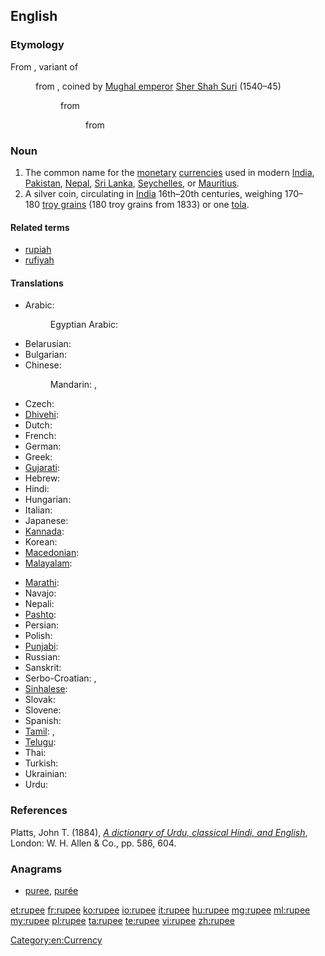 ==English==
{{wikipedia}}

===Etymology===
From {{etyl|hi|en}} {{term|रुपीया|tr=rupīyā|lang=hi|sc=Deva}}, variant of {{term|रुपया|lang=hi|tr=rupayā|sc=Deva}}
: from {{etyl|ur|en}} {{term|رپيا|lang=ur|sc=ur-Arab|tr=rupayā}}, coined by [[w:Mughal Empire|Mughal emperor]] [[w:Sher Shah Suri|Sher Shah Suri]] (1540–45)
:: from {{etyl|sa|en}} {{term|रूप्यकं|lang=sa|sc=Deva|tr=rūpyakam||[[silver]] [[coin]]}}
::: from {{etyl|sa|en}} {{term|रूप्य|lang=sa|sc=Deva|tr=rūpya||[[wrought]] silver}}

===Noun===
{{en-noun}}

# The common name for the [[monetary]] [[currency|currencies]] used in modern [[India]], [[Pakistan]], [[Nepal]], [[Sri Lanka]], [[Seychelles]], or [[Mauritius]].
# A silver coin, circulating in [[India]] 16th–20th centuries, weighing 170–180&nbsp;[[troy grain]]s (180&nbsp;troy grains from 1833) or one [[tola]].

====Related terms====
* [[rupiah]]
* [[rufiyah]]

====Translations====
{{trans-top|monetary currency}}
* Arabic: {{t-|ar|روبية|f|tr=rubíyya|sc=Arab}}
*: Egyptian Arabic: {{tø|arz|روبيه|f|sc=Arab}}
* Belarusian: {{t-|be|рупія|f|tr=rúpija|sc=Cyrl}}
* Bulgarian: {{t-|bg|рупия|f|tr=rúpija|sc=Cyrl}}
* Chinese:
*: Mandarin: {{t|cmn|盧比|sc=Hani}},  {{t|cmn|卢比|tr=lúbǐ|sc=Hani}}
* Czech: {{t-|cs|rupie|f}}
* [[Dhivehi]]: {{t-|dv|ރުފިޔާ|tr=rufiyā|sc=Thaa}}
* Dutch: {{t-|nl|roepie|m}}
* French: {{t+|fr|roupie|f}}
* German: {{t+|de|Rupie|f}}
* Greek: {{t+|el|ρουπία|f|tr=roupía|sc=Grek}}
* [[Gujarati]]: {{t-|gu|રૂપિયો|tr=rupiyo|sc=Gujr}}
* Hebrew: {{t-|he|רופי}}
* Hindi: {{t-|hi|रुपया|m|tr=rupyā}}
* Hungarian: {{t+|hu|rúpia}}
* Italian: {{t+|it|rupia|f}}
* Japanese: {{t-|ja|ルピー|tr=rupī}}
* [[Kannada]]: {{t-|kn|ರೂಪಾಯಿ|tr=rūpāyi|sc=Knda}}
* Korean: {{t-|ko|루피|tr=rupi|sc=Hang}}
* [[Macedonian]]: {{t-|mk|рупија|f|tr=rúpija|sc=Cyrl}}
* [[Malayalam]]: {{t+|ml|രൂപ|tr=rūpa|sc=Mlym}}
{{trans-mid}}
* [[Marathi]]: {{t-|mr|रुपया|tr=rupayā|sc=Deva}}
* Navajo: {{tø|nv|róópii}}
* Nepali: {{t-|ne|रुपैया|tr=rupaiyā|sc=Deva}}
* [[Pashto]]: {{t-|ps|روپۍ|tr=rupëi|sc=ps-Arab}}
* Persian: {{t-|fa|روپیہ}}
* Polish: {{t+|pl|rupia|f}}
* [[Punjabi]]: {{t-|pa|ਰੁਪਈਆ|tr=rupiā|sc=Guru}}
* Russian: {{t+|ru|рупия|f|tr=rúpija}}
* Sanskrit: {{t-|sa|रूप्यकम्|tr=rupyakam}}
* Serbo-Croatian: {{t-|sh|рупија|sc=Cyrl}}, {{t-|sh|rupija|f|sc=Cyrl}}
* [[Sinhalese]]: {{t-|si|රුපියල|tr=rupiyal|sc=Sinh}}
* Slovak: {{t-|sk|rupia|f}}
* Slovene: {{t+|sl|rupija|f}}
* Spanish: {{t+|es|rupia|f}}
* [[Tamil]]: {{t-|ta|உரூபாய்|tr=urūpāy}}, {{t+|ta|ரூபாய்|tr=rūpāy}}
* [[Telugu]]: {{t+|te|రూపాయలు|tr=rūpāyi}}
* Thai: {{t-|th|รูปี|tr=roo-bpee|sc=Thai}}
* Turkish: {{t+|tr|rupi}}
* Ukrainian: {{t-|uk|рупія|f|tr=rúpija}}
* Urdu: {{t-|ur|روپیہ|tr=rupyā}}
{{trans-bottom}}

===References===
Platts, John T. (1884), ''[http://dsal.uchicago.edu/cgi-bin/philologic/contextualize.pl?p.4.platts.1549194 A dictionary of Urdu, classical Hindi, and English]'', London: W. H. Allen & Co., pp. 586, 604.

===Anagrams===
* [[puree#English|puree]], [[purée#English|purée]]

[[Category:en:Currency]]

[[et:rupee]]
[[fr:rupee]]
[[ko:rupee]]
[[io:rupee]]
[[it:rupee]]
[[hu:rupee]]
[[mg:rupee]]
[[ml:rupee]]
[[my:rupee]]
[[pl:rupee]]
[[ta:rupee]]
[[te:rupee]]
[[vi:rupee]]
[[zh:rupee]]